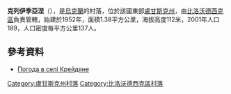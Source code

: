 {{coord|49|18|7|N|39|39|21|E|scale:100000|display=title}}

'''克列伊季亞涅'''（{{lang-uk|Крейдяне}}），是[[烏克蘭|烏克蘭]]的村落，位於該國東部[[盧甘斯克州|盧甘斯克州]]，由[[比洛沃德西克區|比洛沃德西克區]]負責管轄，始建於1952年，面積1.38平方公里，海拔高度112米，2001年人口189，人口密度每平方公里137人。

==參考資料==
* [http://weather.in.ua/ua/lyganskaja/12202 Погода в селі Крейдяне] {{Wayback|url=http://weather.in.ua/ua/lyganskaja/12202 |date=20111220024631 }}

{{DEFAULTSORT:Крейдяне}}
[[Category:盧甘斯克州村落|Category:盧甘斯克州村落]]
[[Category:比洛沃德西克區村落|Category:比洛沃德西克區村落]]


{{Luhansk-geo-stub}}